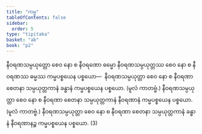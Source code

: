 ```yaml
---
title: "ကမ္မ"
tableOfContents: false
sidebar:
  order: 5
type: "tipitaka"
basket: "ab"
book: "p2"
---
```



<DynamicBreadcrumb />

<Division number="104" book="p2" e="ch" v="38" p="292">

<Paragraph number="2117" book="p2">
နီဝရဏသမ္ပယုတ္တော စေဝ နော စ နီဝရဏော ဓမ္မော နီဝရဏသမ္ပယုတ္တဿ စေဝ နော စ နီဝရဏဿ ဓမ္မဿ ကမ္မပစ္စယေန ပစ္စယော—  နီဝရဏသမ္ပယုတ္တာ စေဝ နော စ နီဝရဏာ စေတနာ သမ္ပယုတ္တကာနံ ခန္ဓာနံ ကမ္မပစ္စယေန ပစ္စယော. (မူလံ ကာတဗ္ဗံ.) နီဝရဏသမ္ပယုတ္တာ စေဝ နော စ နီဝရဏာ စေတနာ သမ္ပယုတ္တကာနံ နီဝရဏာနံ ကမ္မပစ္စယေန ပစ္စယော. (မူလံ ကာတဗ္ဗံ.) နီဝရဏသမ္ပယုတ္တာ စေဝ နော စ နီဝရဏာ စေတနာ သမ္ပယုတ္တကာနံ ခန္ဓာနံ နီဝရဏာနဉ္စ ကမ္မပစ္စယေန ပစ္စယော. (3)
</Paragraph>
</Division>